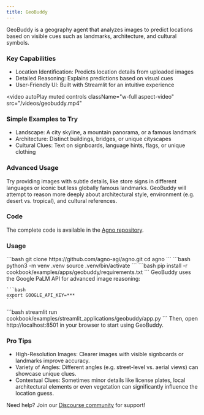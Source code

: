 ```yaml
---
title: GeoBuddy
---
```


GeoBuddy is a geography agent that analyzes images to predict locations based on visible cues such as landmarks, architecture, and cultural symbols.

### Key Capabilities
- Location Identification: Predicts location details from uploaded images
- Detailed Reasoning: Explains predictions based on visual cues
- User-Friendly Ul: Built with Streamlit for an intuitive experience

<video
  autoPlay
  muted
  controls
  className="w-full aspect-video"
  src="/videos/geobuddy.mp4"
></video>

### Simple Examples to Try
- Landscape: A city skyline, a mountain panorama, or a famous landmark
- Architecture: Distinct buildings, bridges, or unique cityscapes
- Cultural Clues: Text on signboards, language hints, flags, or unique clothing

### Advanced Usage
Try providing images with subtle details, like store signs in different languages or iconic but less globally famous landmarks. GeoBuddy will attempt to reason more deeply about architectural style, environment (e.g. desert vs. tropical), and cultural references.


### Code
The complete code is available in the [Agno repository](https://github.com/agno-agi/agno).


### Usage
<Steps>
  <Step title="Clone the repository">
    ```bash
    git clone https://github.com/agno-agi/agno.git
    cd agno
    ```
  </Step>

  <Step title="Create a Virtual Environment">
    ```bash
    python3 -m venv .venv
    source .venv/bin/activate
    ```
  </Step>

  <Step title="Install Dependencies">
    ```bash
    pip install -r cookbook/examples/apps/geobuddy/requirements.txt
    ```
  </Step>

  <Step title="Set up API Key">
    GeoBuddy uses the Google PaLM API for advanced image reasoning:

    ```bash
    export GOOGLE_API_KEY=***
    ```
  </Step>

  <Step title="Launch the App">
    ```bash
    streamlit run cookbook/examples/streamlit_applications/geobuddy/app.py
    ```
  </Step>

  <Step title="Open the App">
    Then, open http://localhost:8501 in your browser to start using GeoBuddy.
  </Step>
</Steps>


### Pro Tips
- High-Resolution Images: Clearer images with visible signboards or landmarks improve accuracy.
- Variety of Angles: Different angles (e.g. street-level vs. aerial views) can showcase unique clues.
- Contextual Clues: Sometimes minor details like license plates, local architectural elements or even vegetation can significantly influence the location guess.


Need help? Join our [Discourse community](https://community.agno.com) for support!